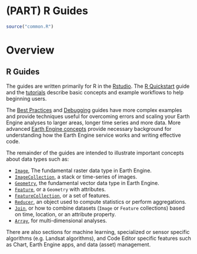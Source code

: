 # (PART) R Guides {-}

```r
source("common.R")
```


# Overview {-}

## R Guides {-}

The guides are written primarily for R in the [Rstudio](). The [R Quickstart]() guide and the [tutorials]() describe basic concepts and example workflows to help beginning users.

The [Best Practices]() and [Debugging]() guides have more complex examples and provide techniques useful for overcoming errors and scaling your Earth Engine analyses to larger areas, longer time series and more data. More advanced [Earth Engine concepts]() provide necessary background for understanding how the Earth Engine service works and writing effective code.

The remainder of the guides are intended to illustrate important concepts about data types such as:

  - [`Image`](), The fundamental raster data type in Earth Engine.
  - [`ImageCollection`](), a stack or time-series of images.
  - [`Geometry`](), the fundamental vector data type in Earth Engine.
  - [`Feature`](), or a `Geometry` with attributes.
  - [`FeatureCollection`](), or a set of features.
  - [`Reducer`](), an object used to compute statistics or perform aggregations.
  - [`Join`](), or how to combine datasets (`Image` or `Feature` collections) based on time, location, or an attribute property.
  - [`Array`](), for multi-dimensional analyses.
  
There are also sections for machine learning, specialized or sensor specific algorithms (e.g. Landsat algorithms), and Code Editor specific features such as Chart, Earth Engine apps, and data (asset) management.
